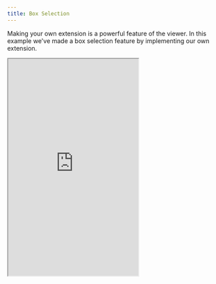 ```yaml
---
title: Box Selection
---
```


Making your own extension is a powerful feature of the viewer. In this example we've made a box selection feature by implementing our own extension. 

<Frame caption="Box Selection Example">
  <iframe
    src="https://stackblitz.com/edit/speckle-box-selection?embed=1&file=src/main.ts&view=preview&hideExplorer=true&hideNavigation=true"
    height="500"
    style={{ width: '100%', border: 0 }}
    allowFullScreen
  ></iframe>
</Frame>